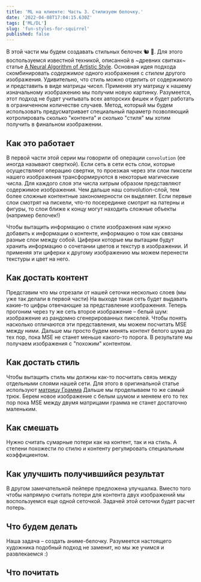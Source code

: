 ```yaml
---
title: 'ML на клиенте: Часть 3. Стилизуем белочку.'
date: '2022-04-08T17:04:15.630Z'
tags: ['ML/DL']
slug: 'fun-styles-for-squirrel'
published: false
---
```


В этой части мы будем создавать стильных белочек 🐿 💅.
Для этого воспользуемся известной техникой, описанной в ~древних свитках~ статье [A Neural Algorithm of Artistic Style](https://arxiv.org/pdf/1508.06576.pdf).
Основная идея подхода скомбинировать _содержимое_ одного изображения с _стилем_ другого изображения.
Удивительно, что стиль можно отделить от содержимого и представить в виде матрицы чисел.
Применяя эту матрицу к нашему изначальному изображению мы получим новую картинку.
Разумеется, этот подход не будет учитывать всех авторских фишек и будет работать в ограниченном количестве случаев.
Метод, который мы будем использовать предусматривает специальный параметр позволяющий котролировать сколько "контента" и сколько "стиля" мы хотим получить в финальном изображении.

## Как это работает

В первой части этой серии мы говорили об операции `convolution` (ее иногда называют сверткой). Если сеть в сети есть слои, которые осуществляют
операцию свертки, то проезжая через эти слои пиксели нашего изображения трансформируются в некоторые магические числа.
Для каждого слоя эти числа хитрым образом представляют содержимое изображения. Чем дальше наш convolution-слой, тем более сложные контентные закономерности он выделяет.
Если первые слои смотрят на пискели, что-то посерединке смотрит на патерны и фигуры, то слои ближе к концу могут находить сложные объекты (например белочек!)

Чтобы вытащить информацию о стиле изображения нам нужно добавить к информации о контенте, информацию о том как связаны разные слои между собой.
Циферки которые мы вытащим будут хранить информацию о сочетании цветов и текстур в изображении. И применяя эти циферки к другому изображению мы можем перенести текстуры и цвет на него.

## Как достать контент

Представим что мы отрезали от нашей сеточки несколько слоев (мы уже так делали в первой части)
На выходе такая сеть будет выдавать какие-то цифры отвечающие за представление изображения.
Теперь прогоним через ту же сеть второе изображение – белый шум: изображение из рандомно сгенерированных пикселей.
Чтобы понять насколько отличаются эти представления, мы можем посчитать MSE между ними.
Дальше мы просто будем менять контент белого шума до тех пор, пока MSE не станет меньше какого-то порога. В результате мы получаем изображения с "похожим" контентом.

## Как достать стиль

Чтобы вытащить стиль мы должны как-то посчитать связь между отдельными слоями нашей сети. Для этого в оригинальной статье используют [матрицу Грамма](https://ru.wikipedia.org/wiki/%D0%9E%D0%BF%D1%80%D0%B5%D0%B4%D0%B5%D0%BB%D0%B8%D1%82%D0%B5%D0%BB%D1%8C_%D0%93%D1%80%D0%B0%D0%BC%D0%B0)
Дальше мы проделываем то же самый трюк. Берем новое изображение с белым шумом и меняем его то тех пор пока MSE между двумя матрицами грамма не станет достаточно маленьким.

## Как смешать

Нужно считать сумарные потери как на контент, так и на стиль. А степени похожести по стилю и контенту регулировать специальным коэффициентом.

## Как улучшить получившийся результат

В другом замечательной пейпере предложена улучшалка. Вместо того чтобы напрямую считать потери для контента двух изображений мы воспользуемся еще одной сеточкой.
Задачей этой сеточки будет расчет потерь.

## Что будем делать

Наша задача – создать аниме-белочку. Разумеется настоящего художника подобный подход не заменит, но мы же учимся и развлекаемся :)

## Что почитать
